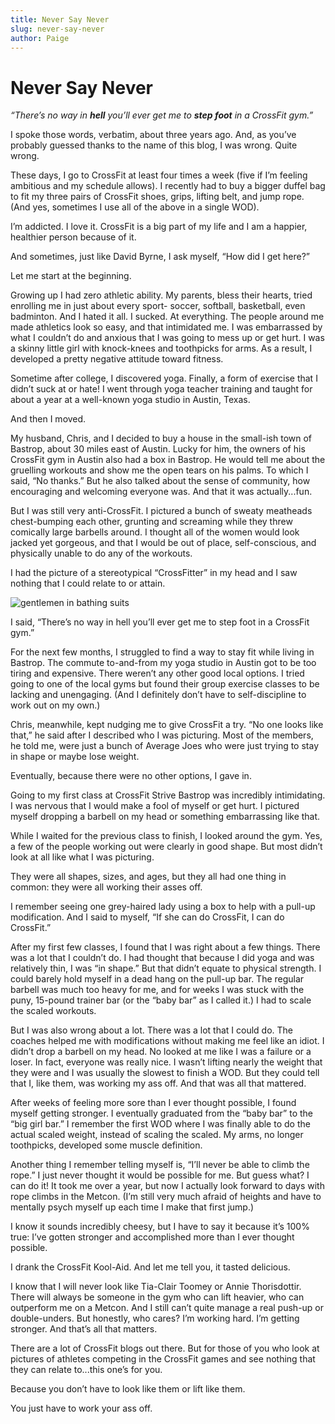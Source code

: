```yaml
---
title: Never Say Never
slug: never-say-never
author: Paige
---
```


# Never Say Never

_“There’s no way in **hell** you’ll ever get me to **step foot** in a CrossFit gym.”_

 I spoke those words, verbatim, about three years ago. And, as you’ve probably guessed thanks to the name of this blog, I was wrong. Quite wrong. 

These days, I go to CrossFit at least four times a week (five if I’m feeling ambitious and my schedule allows). I recently had to buy a bigger duffel bag to fit my three pairs of CrossFit shoes, grips, lifting belt, and jump rope. (And yes, sometimes I use all of the above in a single WOD).

I’m addicted.  I love it.  CrossFit is a big part of my life and I am a happier, healthier person because of it. 

And sometimes, just like David Byrne, I ask myself, “How did I get here?” 


Let me start at the beginning. 

Growing up I had zero athletic ability.  My parents, bless their hearts, tried enrolling me in just about every sport- soccer, softball, basketball, even badminton.  And I hated it all. I sucked.  At everything.  The people around me made athletics look so easy, and that intimidated me.  I was embarrassed by what I couldn’t do and anxious that I was going to mess up or get hurt.  I was a skinny little girl with knock-knees and toothpicks for arms. As a result, I developed a pretty negative attitude toward fitness. 

Sometime after college, I discovered yoga.  Finally, a form of exercise that I didn’t suck at or hate!  I went through yoga teacher training and taught for about a year at a well-known yoga studio in Austin, Texas.  

And then I moved.  

My husband, Chris, and I decided to buy a house in the small-ish town of Bastrop, about 30 miles east of Austin.  Lucky for him, the owners of his CrossFit gym in Austin also had a box in Bastrop.  He would tell me about the gruelling workouts and show me the open tears on his palms. To which I said, “No thanks.”
 But he also talked about the sense of community, how encouraging and welcoming everyone was. And that it was actually...fun.   

But I was still very anti-CrossFit. I pictured a bunch of sweaty meatheads chest-bumping each other, grunting and screaming while they threw comically large barbells around.  I thought all of the women would look jacked yet gorgeous, and that I would be out of place, self-conscious, and physically unable to do any of the workouts. 

I had the picture of a stereotypical “CrossFitter” in my head and I saw nothing that I could relate to or attain. 

![gentlemen in bathing suits](../images/legday.jpeg)

I said, “There’s no way in hell you’ll ever get me to step foot in a CrossFit gym.” 

For the next few months, I struggled to find a way to stay fit while living in Bastrop.  The commute to-and-from my yoga studio in Austin got to be too tiring and expensive.  There weren’t any other good local options.  I tried going to one of the local gyms but found their group exercise classes to be lacking and unengaging. (And I definitely don’t have to self-discipline to work out on my own.) 

Chris, meanwhile, kept nudging me to give CrossFit a try.  “No one looks like that,” he said after I described who I was picturing.  Most of the members, he told me, were just a bunch of Average Joes who were just trying to stay in shape or maybe lose weight.  

Eventually, because there were no other options, I gave in.  

Going to my first class at CrossFit Strive Bastrop was incredibly intimidating.  I was nervous that I would make a fool of myself or get hurt. I pictured myself dropping a barbell on my head or something embarrassing like that. 

While I waited for the previous class to finish, I looked around the gym.  Yes, a few of the people working out were clearly in good shape.  But most didn’t look at all like what I was picturing. 

They were all shapes, sizes, and ages, but they all had one thing in common: they were all working their asses off. 

I remember seeing one grey-haired lady using a box to help with a pull-up modification.  And I said to myself, “If she can do CrossFit, I can do CrossFit.” 

After my first few classes, I found that I was right about a few things.  There was a lot that I couldn’t do.  I had thought that because I did yoga and was relatively thin, I was “in shape.”  But that didn’t equate to physical strength. I could barely hold myself in a dead hang on the pull-up bar. The regular barbell was much too heavy for me, and for weeks I was stuck with the puny, 15-pound trainer bar (or the “baby bar” as I called it.)  I had to scale the scaled workouts. 

But I was also wrong about a lot. There was a lot that I could do.  The coaches helped me with modifications without making me feel like an idiot. I didn’t drop a barbell on my head.  No looked at me like I was a failure or a loser.  In fact, everyone was really nice. I wasn’t lifting nearly the weight that they were and I was usually the slowest to finish a WOD. But they could tell that I, like them, was working my ass off.  And that was all that mattered. 

After weeks of feeling more sore than I ever thought possible, I found myself getting stronger. I eventually graduated from the “baby bar” to the “big girl bar.” I remember the first WOD where I was finally able to do the actual scaled weight, instead of scaling the scaled.  My arms, no longer toothpicks, developed some muscle definition. 

Another thing I remember telling myself is, “I’ll never be able to climb the rope.”  I just never thought it would be possible for me.  But guess what? I can do it! It took me over a year, but now I actually look forward to days with rope climbs in the Metcon. (I’m still very much afraid of heights and have to mentally psych myself up each time I make that first jump.) 

I know it sounds incredibly cheesy, but I have to say it because it’s 100% true: I’ve gotten stronger and accomplished more than I ever thought possible.  

I drank the CrossFit Kool-Aid. And let me tell you, it tasted delicious. 

I know that I will never look like Tia-Clair Toomey or Annie Thorisdottir.  There will always be someone in the gym who can lift heavier, who can outperform me on a Metcon. And I still can’t quite manage a real push-up or double-unders.  But honestly, who cares? I’m working hard. I’m getting stronger. And that’s all that matters. 

There are a lot of CrossFit blogs out there. But for those of you who look at pictures of athletes competing in the CrossFit games and see nothing that they can relate to...this one’s for you.  

Because you don’t have to look like them or lift like them. 

You just have to work your ass off. 

